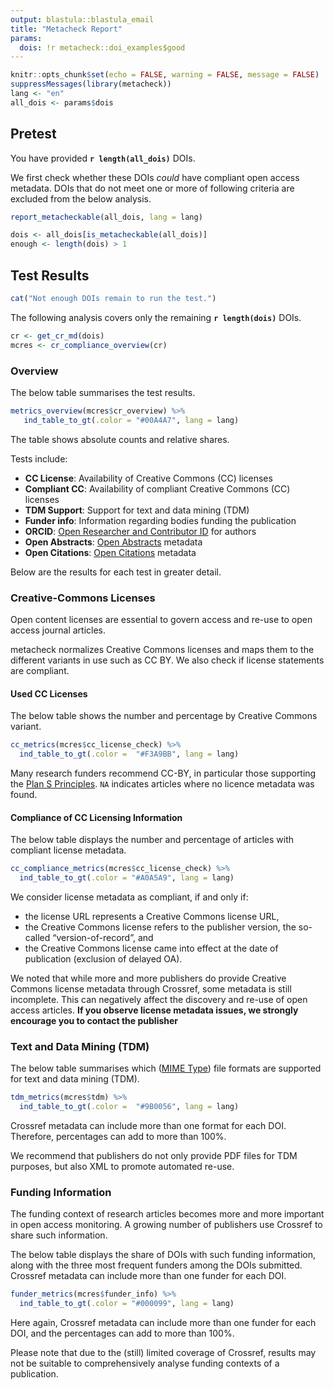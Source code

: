 ```yaml
---
output: blastula::blastula_email
title: "Metacheck Report"
params:
  dois: !r metacheck::doi_examples$good
---
```


<!-- this file always has to be in sync with other language versions -->

```r
knitr::opts_chunk$set(echo = FALSE, warning = FALSE, message = FALSE)
suppressMessages(library(metacheck))
lang <- "en"
all_dois <- params$dois
```


## Pretest

You have provided **`r length(all_dois)`** DOIs.

We first check whether these DOIs *could* have compliant open access metadata.
DOIs that do not meet one or more of following criteria are excluded from the below analysis.

```r
report_metacheckable(all_dois, lang = lang)
```

```r
dois <- all_dois[is_metacheckable(all_dois)]
enough <- length(dois) > 1
```

## Test Results

```r
cat("Not enough DOIs remain to run the test.")
```

The following analysis covers only the remaining **`r length(dois)`** DOIs.

```r
cr <- get_cr_md(dois)
mcres <- cr_compliance_overview(cr)
```


### Overview

The below table summarises the test results.

```r
metrics_overview(mcres$cr_overview) %>%
   ind_table_to_gt(.color = "#00A4A7", lang = lang)
```

The table shows absolute counts and relative shares.

Tests include:

- **CC License**: Availability of Creative Commons (CC) licenses
- **Compliant CC**: Availability of compliant Creative Commons (CC) licenses
- **TDM Support**: Support for text and data mining (TDM)
- **Funder info**: Information regarding bodies funding the publication
- **ORCID**: [Open Researcher and Contributor ID](https://orcid.org) for authors
- **Open Abstracts**: [Open Abstracts](https://i4oa.org/) metadata
- **Open Citations**: [Open Citations](https://i4oc.org/) metadata

Below are the results for each test in greater detail.


### Creative-Commons Licenses

Open content licenses are essential to govern access and re-use to open access journal articles. 

metacheck normalizes Creative Commons licenses and maps them to the different variants in use such as CC BY.
We also check if license statements are compliant.

#### Used CC Licenses

The below table shows the number and percentage by Creative Commons variant. 

```r
cc_metrics(mcres$cc_license_check) %>%
  ind_table_to_gt(.color =  "#F3A9BB", lang = lang)
```

Many research funders recommend CC-BY, in particular those supporting the [Plan S Principles](https://www.coalition-s.org/plan_s_principles/). 
`NA` indicates articles where no licence metadata was found. 


#### Compliance of CC Licensing Information

The below table displays the number and percentage of articles with compliant license metadata. 

```r
cc_compliance_metrics(mcres$cc_license_check) %>%
  ind_table_to_gt(.color = "#A0A5A9", lang = lang)
```

We consider license metadata as compliant, if and only if:

- the license URL represents a Creative Commons license URL,
- the Creative Commons license refers to the publisher version, the so-called "version-of-record", and
- the Creative Commons license came into effect at the date of publication (exclusion of delayed OA).

We noted that while more and more publishers do provide Creative Commons license metadata through Crossref, some metadata is still incomplete. 
This can negatively affect the discovery and re-use of open access articles. 
**If you observe license metadata issues, we strongly encourage you to contact the publisher**


### Text and Data Mining (TDM)

The below table summarises which ([MIME
Type](https://developer.mozilla.org/en-US/docs/Web/HTTP/Basics_of_HTTP/MIME_types/Common_types)) file formats are supported for text and data mining (TDM).

```r
tdm_metrics(mcres$tdm) %>%
  ind_table_to_gt(.color =  "#9B0056", lang = lang)
```

Crossref metadata can include more than one format for each DOI.
Therefore, percentages can add to more than 100%. 

We recommend that publishers do not only provide PDF files for TDM purposes, but also XML to promote automated re-use.


### Funding Information

The funding context of research articles becomes more and more important in open access monitoring. 
A growing number of publishers use Crossref to share such information. 

The below table displays the share of DOIs with such funding information, along with the three most frequent funders among the DOIs submitted.
Crossref metadata can include more than one funder for each DOI.

```r
funder_metrics(mcres$funder_info) %>%
  ind_table_to_gt(.color = "#000099", lang = lang)
```

Here again, Crossref metadata can include more than one funder for each DOI, and the percentages can add to more than 100%.

Please note that due to the (still) limited coverage of Crossref, results may not be suitable to comprehensively analyse funding contexts of a publication.
